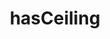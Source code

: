 ---
title: hasCeiling
description: hasCeiling
sidebar:
  label: hasCeiling
  order: 1
  badge:
    text: Outdated
    variant: caution
---